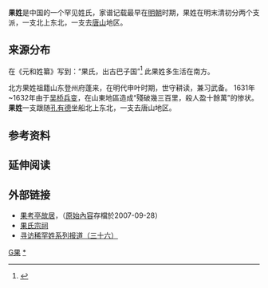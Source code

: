 {{姓氏
|姓氏=果
|繁體=果
|簡體=果
|拼音=Guǒ
|注音=ㄍㄨㄛˇ
|中国大陆=Guǒ
|台湾=
|香港=Gwo2
|澳门=Gwo2
|新加坡=
|马来西亚=
|越南=Quả
|日本=か
|韩国=과
|反切=
|同音字=
|堂号=
|郡望=
}}

'''果姓'''是中国的一个罕见姓氏，家谱记载最早在[[明朝|明朝]]时期，果姓在明末清初分两个支派，一支北上东北，一支去[[唐山|唐山]]地区。

== 来源分布 ==
在《元和姓纂》写到：“果氏，出古巴子国”<ref>{{cite web |archive-url=https://web.archive.org/web/20070929111816/http://mrd.mellnet.com/?%2F=detail&news=7327 |title=源于古巴子传国说 |url=http://mrd.mellnet.com/?/=detail&news=7327 |archive-date=2007-09-29 }}</ref> 此果姓多生活在南方。

北方果姓祖籍山东登州府蓬来，在明代申叶时期，世守耕读，兼习武备。
1631年~1632年由于[[吴桥兵变|吴桥兵变]]，在山東地區造成“殘破幾三百里，殺人盈十餘萬”的惨状。'''果姓'''一支跟随[[孔有德|孔有德]]坐船北上东北，一支去唐山地区。

==参考资料==
{{Reflist}}

== 延伸阅读 ==
{{Wikisource further reading}}

==外部链接==
*[https://web.archive.org/web/20070928193837/http://www.qxgroup.com.cn/qxphoto/products/detail.asp?id=78 果考亭故居 ]，（[http://www.qxgroup.com.cn/qxphoto/products/detail.asp?id=78 原始內容]存檔於2007-09-28）
*[http://jinian.dqccc.com/Family/FamilyClan-858.html 果氏宗祠] {{Wayback|url=http://jinian.dqccc.com/Family/FamilyClan-858.html |date=20160304113351 }}
*[http://dongshanfengyun.blog.163.com/blog/static/17860310320141170314456/ 寻访稀罕姓系列报道（三十六）] {{Wayback|url=http://dongshanfengyun.blog.163.com/blog/static/17860310320141170314456/ |date=20180211145618 }}

[[Category:罕見或停用漢姓|G果]]
[[Category:果姓|*]]